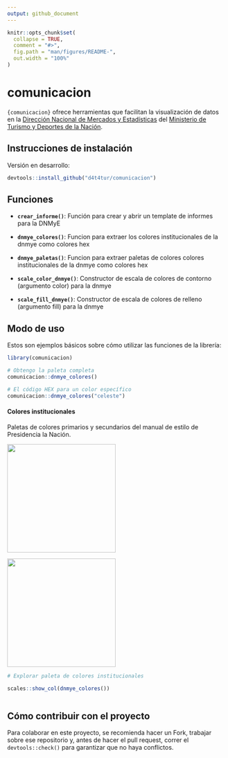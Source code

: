 ```yaml
---
output: github_document
---
```


<!-- README.md is generated from README.Rmd. Please edit that file -->

```r
knitr::opts_chunk$set(
  collapse = TRUE,
  comment = "#>",
  fig.path = "man/figures/README-",
  out.width = "100%"
)
```

# comunicacion

<!-- badges: start -->
<!-- badges: end -->


`{comunicacion}` ofrece herramientas que facilitan la visualización de datos en la [Dirección Nacional de Mercados y Estadísticas](https://www.yvera.tur.ar/sinta/) del [Ministerio de Turismo y Deportes de la Nación](https://www.argentina.gob.ar/turismoydeportes).



## Instrucciones de instalación

Versión en desarrollo:

``` r
devtools::install_github("d4t4tur/comunicacion")
```

## Funciones  

- **`crear_informe()`**: Función para crear y abrir un template de informes para la DNMyE

- **`dnmye_colores()`**: Funcion para extraer los colores institucionales de la dnmye como colores hex

- **`dnmye_paletas()`**: Funcion para extraer paletas de colores colores institucionales de la dnmye como colores hex

- **`scale_color_dnmye()`**: Constructor de escala de colores de contorno (argumento color) para la dnmye

- **`scale_fill_dnmye()`**: Constructor de escala de colores de relleno (argumento fill) para la dnmye


## Modo de uso

Estos son ejemplos básicos sobre cómo utilizar las funciones de la librería:


```r
library(comunicacion)

# Obtengo la paleta completa
comunicacion::dnmye_colores()

# El código HEX para un color específico 
comunicacion::dnmye_colores("celeste")

```


#### Colores institucionales 

Paletas de colores primarios y secundarios del manual de estilo de Presidencia la Nación. 

<a><img src='man/figures/paleta_institucional_1.png' height="250" /></a>

<a><img src='man/figures/paleta_institucional_2.png' height="250" /></a>


```r

# Explorar paleta de colores institucionales

scales::show_col(dnmye_colores())



```

## Cómo contribuir con el proyecto

Para colaborar en este proyecto, se recomienda hacer un Fork, trabajar sobre ese repositorio y, antes de hacer el pull request, correr el `devtools::check()` para garantizar que no haya conflictos.



